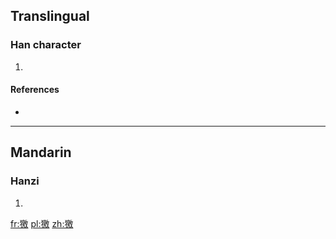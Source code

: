 ==Translingual==

===Han character===
{{Han char|rn=94|rad=犬|as=13|sn=16|four=4824<sub>0</sub>|canj=大竹竹尸大 (KHHSK)}}

# {{defn|Han|sort=犬13}}

====References====
* {{Han ref|kx=0719.200|dkj=20721|dj=1130.190|hdz=21373.040|uh=7365|ud=29541|bh=EA5F|bd=59999}}

----

==Mandarin==

===Hanzi===
{{cmn-hanzi|pin=[[xí]] ([[xi2]])|wg=hsi<sup>2</sup>}}

# {{defn|lang=cmn|sort=犬13}}

[[fr:獥]]
[[pl:獥]]
[[zh:獥]]